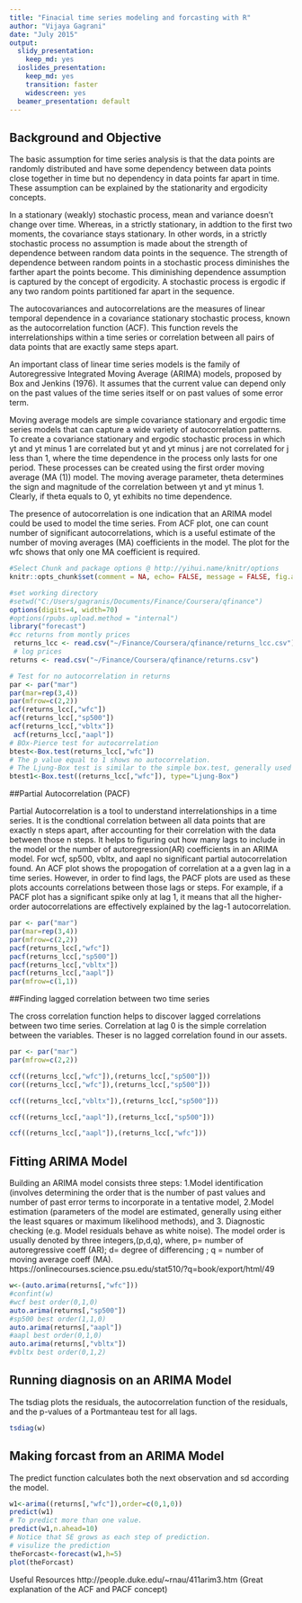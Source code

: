 ```yaml
---
title: "Finacial time series modeling and forcasting with R"
author: "Vijaya Gagrani"
date: "July 2015"
output:
  slidy_presentation:
    keep_md: yes
  ioslides_presentation:
    keep_md: yes
    transition: faster
    widescreen: yes
  beamer_presentation: default
---
```


## Background and Objective

The basic assumption for time series analysis is that the data points are randomly distributed and have some dependency between data points close together in time but no dependency in data points far apart in time. These assumption can be explained by the stationarity and ergodicity concepts. 

In a stationary (weakly) stochastic process, mean and variance doesn’t change over time. Whereas, in a strictly stationary, in addtion to the first two moments, the covariance stays stationary. In other words, in a strictly stochastic process no assumption is made about the strength of dependence between random data points in the sequence. The strength of dependence between random points in a stochastic process diminishes the farther apart the points become. This diminishing dependence assumption is captured by the concept of ergodicity. A stochastic process is ergodic if any two random points partitioned far apart in the sequence.

The autocovariances and autocorrelations are the measures of linear temporal dependence in a covariance stationary stochastic process, known as the autocorrelation function (ACF). This function revels the interrelationships within a time series or correlation between all pairs of data points that are exactly same steps apart.

An important class of linear time series models is the family of Autoregressive Integrated Moving Average (ARIMA) models, proposed by Box and Jenkins (1976). It assumes that the current value can depend only on the past values of the time series itself or on past values of some error term.

Moving average models are simple covariance stationary and ergodic time series models that can capture a wide variety of autocorrelation patterns. To create a covariance stationary and ergodic stochastic process in which yt and yt minus 1 are correlated but yt and yt minus j are not correlated for j less than 1, where the time dependence in the process only lasts for one period. These processes can be created using the first order moving average (MA (1)) model. The moving average parameter, theta determines the sign and magnitude of the correlation between yt and yt minus 1. Clearly, if theta equals to 0, yt exhibits no time dependence.

The presence of autocorrelation is one indication that an ARIMA model could be used to model the time series. From ACF plot, one can count number of significant autocorrelations, which is a useful estimate of the number of moving averages (MA) coefficients in the model. The plot for the wfc shows that only one MA coefficient is required.


```r
#Select Chunk and package options @ http://yihui.name/knitr/options
knitr::opts_chunk$set(comment = NA, echo= FALSE, message = FALSE, fig.align='center', warning = FALSE,cache=FALSE)

```

```r
#set working directory
#setwd("C:/Users/gagranis/Documents/Finance/Coursera/qfinance")
options(digits=4, width=70)
#options(rpubs.upload.method = "internal")
library("forecast")
#cc returns from montly prices
 returns_lcc <- read.csv("~/Finance/Coursera/qfinance/returns_lcc.csv")
 # log prices
returns <- read.csv("~/Finance/Coursera/qfinance/returns.csv")
```

```r
# Test for no autocorrelation in returns
par <- par("mar")
par(mar=rep(3,4))
par(mfrow=c(2,2))
acf(returns_lcc[,"wfc"])
acf(returns_lcc[,"sp500"])
acf(returns_lcc[,"vbltx"])
 acf(returns_lcc[,"aapl"])
# BOx-Pierce test for autocorrelation
btest<-Box.test(returns_lcc[,"wfc"])
# The p value equal to 1 shows no autocorrelation.
# The Ljung-Box test is similar to the simple box.test, generally used for smaller samples.
btest1<-Box.test((returns_lcc[,"wfc"]), type="Ljung-Box")

```

##Partial Autocorrelation (PACF)

Partial Autocorrelation is a tool to understand interrelationships in a time series. It is the condtional correlation between all data points that are exactly n steps apart, after accounting for their correlation with the data between those n steps. It helps to figuring out how many lags to include in the model or the number of autoregression(AR) coefficients in an ARIMA model. For wcf, sp500, vbltx, and aapl no significant partial autocorrelation found. An ACF plot shows the propogation of   correlation at a a gven lag in a time series. However, in order to find lags, the PACF plots are used as these plots accounts correlations between those lags or steps. For example, if a PACF plot has a significant spike only at lag 1, it means that all the higher-order autocorrelations are effectively explained by the lag-1 autocorrelation.


```r

par <- par("mar")
par(mar=rep(3,4))
par(mfrow=c(2,2))
pacf(returns_lcc[,"wfc"])
pacf(returns_lcc[,"sp500"])
pacf(returns_lcc[,"vbltx"])
pacf(returns_lcc[,"aapl"])
par(mfrow=c(1,1))

```

##Finding lagged correlation between two time series

The cross correlation function helps to discover lagged correlations between two time series. Correlation at lag 0 is the simple correlation between the variables. Theser is no lagged correlation found in our assets.

```r
par <- par("mar")
par(mfrow=c(2,2))

ccf((returns_lcc[,"wfc"]),(returns_lcc[,"sp500"]))
cor((returns_lcc[,"wfc"]),(returns_lcc[,"sp500"]))

ccf((returns_lcc[,"vbltx"]),(returns_lcc[,"sp500"]))

ccf((returns_lcc[,"aapl"]),(returns_lcc[,"sp500"]))

ccf((returns_lcc[,"aapl"]),(returns_lcc[,"wfc"]))

```

## Fitting ARIMA Model

Building an ARIMA model consists three steps: 1.Model identification (involves determining the order that is the number of past values and number of past error terms to incorporate in a tentative model, 2.Model estimation (parameters of the model are estimated, generally using either the least squares or maximum likelihood methods), and 3. Diagnostic checking (e.g. Model residuals behave as white noise). The model order is usually denoted by three integers,(p,d,q), where, p= number of autoregressive coeff (AR); d= degree of differencing ; q = number of moving average coeff (MA).
https://onlinecourses.science.psu.edu/stat510/?q=book/export/html/49

```r
w<-(auto.arima(returns[,"wfc"]))
#confint(w)
#wcf best order(0,1,0)
auto.arima(returns[,"sp500"])
#sp500 best order(1,1,0)
auto.arima(returns[,"aapl"])
#aapl best order(0,1,0)
auto.arima(returns[,"vbltx"])
#vbltx best order(0,1,2)

```

## Running diagnosis on an ARIMA Model

The tsdiag plots the residuals, the autocorrelation function of the residuals, and the p-values of a Portmanteau test for all lags.

```r

tsdiag(w)

```

## Making forcast from an ARIMA Model

The predict function calculates both the next observation and sd according the model.

```r

w1<-arima((returns[,"wfc"]),order=c(0,1,0))
predict(w1)
# To predict more than one value.
predict(w1,n.ahead=10)
# Notice that SE grows as each step of prediction.
# visulize the prediction
theForcast<-forecast(w1,h=5)
plot(theForcast)

```

Useful Resources
http://people.duke.edu/~rnau/411arim3.htm (Great explanation of the ACF and PACF concept)

